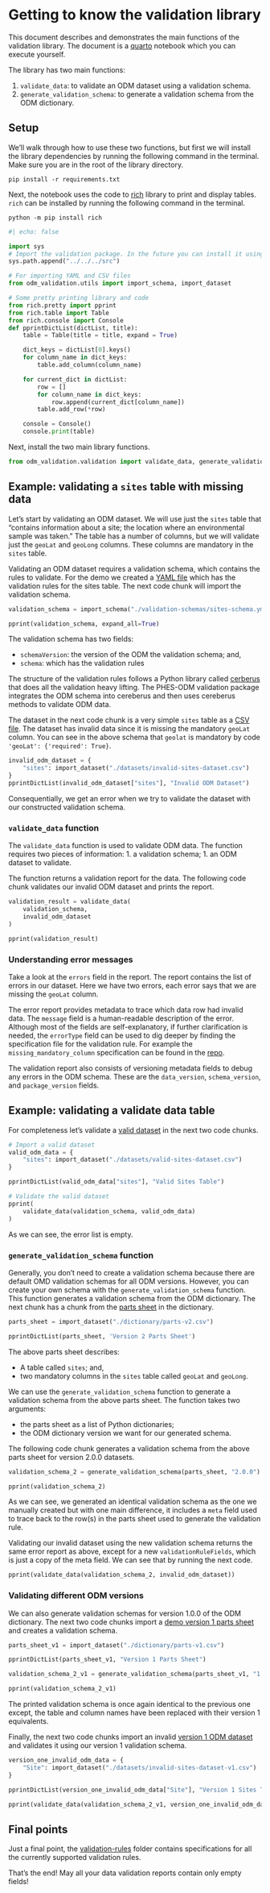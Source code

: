 # Getting to know the validation library

This document describes and demonstrates the main functions of the validation library. The document is a [quarto](https://quarto.org/) notebook which you can execute yourself.

The library has two main functions:

1. `validate_data`: to validate an ODM dataset using a validation schema.
2. `generate_validation_schema`: to generate a validation schema from the ODM dictionary.

## Setup

We'll walk through how to use these two functions, but first we will install the library dependencies by running the following command in the terminal. Make sure you are in the root of the library directory.

`pip install -r requirements.txt`

Next, the notebook uses the code to [rich](https://github.com/Textualize/rich) library to print and display tables. `rich` can be installed by running the following command in the terminal.

`python -m pip install rich`

```python
#| echo: false

import sys
# Import the validation package. In the future you can install it using pip
sys.path.append("../../../src")

# For importing YAML and CSV files
from odm_validation.utils import import_schema, import_dataset

# Some pretty printing library and code
from rich.pretty import pprint
from rich.table import Table
from rich.console import Console
def pprintDictList(dictList, title):
    table = Table(title = title, expand = True)

    dict_keys = dictList[0].keys()
    for column_name in dict_keys:
        table.add_column(column_name)

    for current_dict in dictList:
        row = []
        for column_name in dict_keys:
            row.append(current_dict[column_name])
        table.add_row(*row)

    console = Console()
    console.print(table)
```

Next, install the two main library functions.

```python
from odm_validation.validation import validate_data, generate_validation_schema
```



## Example: validating a `sites` table with missing data

Let's start by validating an ODM dataset. We will use just the `sites` table that "contains information about a site; the location where an environmental sample was taken." The table has a number of columns, but we will validate just the `geoLat` and `geoLong` columns. These columns are mandatory in the `sites` table.

Validating an ODM dataset requires a validation schema, which contains the rules to validate. For the demo we created a [YAML file](./validation-schemas/sites-schema.yml) which has the validation rules for the sites table. The next code chunk will import the validation schema.

```python
validation_schema = import_schema("./validation-schemas/sites-schema.yml")

pprint(validation_schema, expand_all=True)
```

The validation schema has two fields:

* `schemaVersion`: the version of the ODM the validation schema; and,
* `schema`: which has the validation rules

The structure of the validation rules follows a Python library called [cerberus](https://docs.python-cerberus.org/en/stable/schemas.html) that does all the validation heavy lifting. The PHES-ODM validation package integrates the ODM schema into cereberus and then uses cereberus methods to validate ODM data. 

The dataset in the next code chunk is a very simple `sites` table as a [CSV file](./datasets/invalid-sites-dataset.csv). The dataset has invalid data since it is missing the mandatory `geoLat` column. You can see in the above schema that `geolat` is mandatory by code `'geoLat': {'required': True}`.

```python
invalid_odm_dataset = {
    "sites": import_dataset("./datasets/invalid-sites-dataset.csv")
}
pprintDictList(invalid_odm_dataset["sites"], "Invalid ODM Dataset")
```

Consequentially, we get an error when we try to validate the dataset with our constructed validation schema.

### `validate_data` function

The `validate_data` function is used to validate ODM data. The function requires two pieces of information:
 1. a validation schema;
 1. an ODM dataset to validate. 
 
 The function returns a validation report for the data. The following code chunk validates our invalid ODM dataset and prints the report.

```python
validation_result = validate_data(
    validation_schema,
    invalid_odm_dataset
)

pprint(validation_result)
```

### Understanding error messages

Take a look at the `errors` field in the report. The report contains the list of errors in our dataset. Here we have two errors, each error says that we are missing the `geoLat` column.

The error report provides metadata to trace which data row had invalid data. The `message` field is a human-readable description of the error. Although most of the fields are self-explanatory, if further clarification is needed, the `errorType` field can be used to dig deeper by finding the specification file for the validation rule. For example the `missing_mandatory_column` specification can be found in the [repo](../../validation-rules/missing_mandatory_column.md).

The validation report also consists of versioning metadata fields to debug any errors in the ODM schema. These are the `data_version`, `schema_version`, and `package_version` fields.

## Example: validating a validate data table

For completeness let's validate a [valid dataset](./datasets/valid-sites-dataset.csv) in the next two code chunks.

```python
# Import a valid dataset
valid_odm_data = {
    "sites": import_dataset("./datasets/valid-sites-dataset.csv")
}

pprintDictList(valid_odm_data["sites"], "Valid Sites Table")
```

```python
# Validate the valid dataset
pprint(
    validate_data(validation_schema, valid_odm_data)
)
```

As we can see, the error list is empty.

### `generate_validation_schema` function

Generally, you don't need to create a validation schema because there are default OMD validation schemas for all ODM versions. However, you can create your own schema with the `generate_validation_schema` function. This function generates a validation schema from the ODM dictionary. The next chunk has a chunk from the [parts sheet](./dictionary/parts-v2.csv) in the dictionary.

```python
parts_sheet = import_dataset("./dictionary/parts-v2.csv")

pprintDictList(parts_sheet, 'Version 2 Parts Sheet')
```

The above parts sheet describes:

* A table called `sites`; and,
* two mandatory columns in the `sites` table called `geoLat` and `geoLong`.

We can use the `generate_validation_schema` function to generate a validation schema from the above parts sheet. The function takes two arguments:

* the parts sheet as a list of Python dictionaries;
* the ODM dictionary version we want for our generated schema.

The following code chunk generates a validation schema from the above parts sheet for version 2.0.0 datasets.

```python
validation_schema_2 = generate_validation_schema(parts_sheet, "2.0.0")

pprint(validation_schema_2)
```

As we can see, we generated an identical validation schema as the one we manually created but with one main difference, it includes a `meta` field used to trace back to the row(s) in the parts sheet used to generate the validation rule.

Validating our invalid dataset using the new validation schema returns the same error report as above, except for a new `validationRuleFields`, which is just a copy of the meta field. We can see that by running the next code.

```python
pprint(validate_data(validation_schema_2, invalid_odm_dataset))
```
### Validating different ODM versions

We can also generate validation schemas for version 1.0.0 of the ODM dictionary. The next two code chunks import a [demo version 1 parts sheet](./dictionary/parts-v1.csv) and creates a validation schema.

```python
parts_sheet_v1 = import_dataset("./dictionary/parts-v1.csv")

pprintDictList(parts_sheet_v1, "Version 1 Parts Sheet")
```

```python
validation_schema_2_v1 = generate_validation_schema(parts_sheet_v1, "1.0.0")

pprint(validation_schema_2_v1)
```

The printed validation schema is once again identical to the previous one except, the table and column names have been replaced with their version 1 equivalents.

Finally, the next two code chunks import an invalid [version 1 ODM dataset](./datasets/invalid-sites-dataset-v1.csv) and validates it using our version 1 validation schema.

```python
version_one_invalid_odm_data = {
    "Site": import_dataset("./datasets/invalid-sites-dataset-v1.csv")
}

pprintDictList(version_one_invalid_odm_data["Site"], "Version 1 Sites Table")
```

```python
pprint(validate_data(validation_schema_2_v1, version_one_invalid_odm_data))
```
## Final points

Just a final point, the [validation-rules](../../validation-rules/) folder contains specifications for all the currently supported validation rules.

That's the end! May all your data validation reports contain only empty fields!
